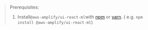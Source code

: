 > Prerequisites:
>
> 1. Install`@aws-amplify/ui-react-ml`with [npm](https://www.npmjs.com/) or [yarn](https://yarnpkg.com/). ( e.g. `npm install @aws-amplify/ui-react-ml`)

